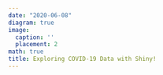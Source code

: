 ```yaml
---
date: "2020-06-08"
diagram: true
image:
  caption: ''
  placement: 2
math: true
title: Exploring COVID-19 Data with Shiny!
---
```



